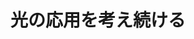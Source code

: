 ﻿---
title: "光の応用を考え続ける"
category: "情報理工学院"
vol: 2
interviewee: "辻内・本田 "
url: ""
tags: ["光"]
pdf: "2-3.pdf"
career: ""
preface: "------------"
---
